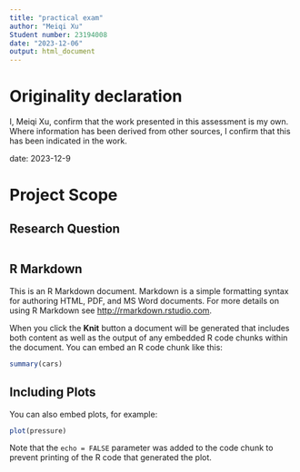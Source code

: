 ```yaml
---
title: "practical exam"
author: "Meiqi Xu"
Student number: 23194008
date: "2023-12-06"
output: html_document
---
```


# Originality declaration

I, Meiqi Xu, confirm that the work presented in this assessment is my own. Where information has been derived from other sources, I confirm that this has been indicated in the work.

date: 2023-12-9

# Project Scope

## Research Question



```r

```

## R Markdown

This is an R Markdown document. Markdown is a simple formatting syntax for authoring HTML, PDF, and MS Word documents. For more details on using R Markdown see <http://rmarkdown.rstudio.com>.

When you click the **Knit** button a document will be generated that includes both content as well as the output of any embedded R code chunks within the document. You can embed an R code chunk like this:

```r
summary(cars)
```

## Including Plots

You can also embed plots, for example:

```r
plot(pressure)
```

Note that the `echo = FALSE` parameter was added to the code chunk to prevent printing of the R code that generated the plot.
